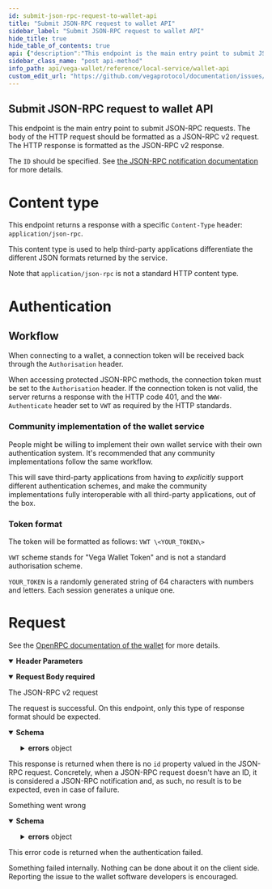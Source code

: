 ```yaml
---
id: submit-json-rpc-request-to-wallet-api
title: "Submit JSON-RPC request to wallet API"
sidebar_label: "Submit JSON-RPC request to wallet API"
hide_title: true
hide_table_of_contents: true
api: {"description":"This endpoint is the main entry point to submit JSON-RPC requests. The body of the HTTP request should be formatted as a JSON-RPC v2 request. The HTTP response is formatted as the JSON-RPC v2 response.\n\nThe `ID` should be specified. See [the JSON-RPC notification documentation](https://www.jsonrpc.org/specification#notification) for more details.\n\n# Content type\nThis endpoint returns a response with a specific `Content-Type` header: `application/json-rpc`.\n\nThis content type is used to help third-party applications differentiate the different JSON formats returned by the service. \n\nNote that `application/json-rpc` is not a standard HTTP content type.\n\n# Authentication\n\n## Workflow\nWhen connecting to a wallet, a connection token will be received back through the `Authorisation` header.\n\nWhen accessing protected JSON-RPC methods, the connection token must be set to the `Authorisation` header. If the connection token is not valid, the server returns a response with the HTTP code 401, and the `WWW-Authenticate` header set to `VWT` as required by the HTTP standards.\n\n### Community implementation of the wallet service\nPeople might be willing to implement their own wallet service with their own authentication system. It's recommended that any community implementations follow the same workflow.\n\nThis will save third-party applications from having to _explicitly_ support different authentication schemes, and make the community implementations fully interoperable with all third-party applications, out of the box.\n\n### Token format\n\n\nThe token will be formatted as follows:\n`VWT \\<YOUR_TOKEN\\>`\n\n`VWT` scheme stands for \"Vega Wallet Token\" and is not a standard authorisation scheme.\n\n`YOUR_TOKEN` is a randomly generated string of 64 characters with numbers and letters. Each session generates a unique one.\n\n# Request\nSee the [OpenRPC documentation of the wallet](https://docs.vega.xyz) for more details.","tags":["Wallet"],"parameters":[{"in":"header","name":"Origin","description":"The origin of the request. If this header is missing, the request will be rejected as an unauthorized request (401 Unauthorized).","required":true,"schema":{"type":"string"}},{"in":"header","name":"Authorization","description":"The token used to access the protected methods. The format is `VWT YOUR_TOKEN`. VWT is a non-standard scheme that stands for Vega Wallet Token. If this header is missing when accessing protected methods, the request will be rejected as an unauthorized request (401 Unauthorized).","schema":{"type":"string"},"examples":{"test":{"value":"VWT stuTxgheMY8RZyISS9voyLjXHBaQFS7DRqDyXCM7Xx6rcj8zP84U1XNAIhf8110S"}}}],"requestBody":{"description":"The JSON-RPC v2 request","content":{"application/json-rpc":{"schema":{"type":"object","description":"This request payload is used to query the JSON-RPC API. See [the JSON-RPC request documentation](https://www.jsonrpc.org/specification#request_object) for more details.","properties":{"jsonrpc":{"required":true,"type":"string","enum":["2.0"]},"method":{"required":true,"type":"string"},"params":{"type":"object"},"id":{"description":"According to the JSON-RPC v2 standard, if the ID is not specified, an empty response should be returned, whatever the state is (success or error). In the Vega implementation, this empty response corresponds to `204 No content`.","type":"string"}},"title":"JsonRpcRequest"}}},"required":true},"responses":{"200":{"description":"The request is successful. On this endpoint, only this type of response format should be expected.","content":{"application/json-rpc":{"schema":{"type":"object","description":"This payload is returned by the JSON-RPC API sitting behind the `/v2/requests` endpoint. See [the JSON-RPC response documentation](https://www.jsonrpc.org/specification#response_object) for more details.","properties":{"jsonrpc":{"type":"string","required":true,"enum":["2.0"]},"result":{"type":"object"},"errors":{"type":"object","properties":{"code":{"type":"number"},"message":{"type":"string"},"data":{"type":"string"}}},"id":{"type":"string"}},"title":"JsonRpcResponse"}}}},"204":{"description":"This response is returned when there is no `id` property valued in the JSON-RPC request. Concretely, when a JSON-RPC request doesn't have an ID, it is considered a JSON-RPC notification and, as such, no result is to be expected, even in case of failure."},"400":{"description":"Something went wrong","content":{"application/json-rpc":{"schema":{"type":"object","description":"This payload is returned when an error occurs at the JSON-RPC API level. See [the JSON-RPC response documentation](https://www.jsonrpc.org/specification#response_object) for more details.","properties":{"jsonrpc":{"type":"string","required":true,"enum":["2.0"]},"errors":{"type":"object","properties":{"code":{"type":"number"},"message":{"type":"string"},"data":{"type":"string"}}},"id":{"type":"string"}}}}}},"401":{"description":"This error code is returned when the authentication failed."},"500":{"description":"Something failed internally. Nothing can be done about it on the client side. Reporting the issue to the wallet software developers is encouraged."}},"method":"post","path":"/v2/requests","servers":[{"url":"http://localhost:1789/api/","description":"Local wallet"}],"info":{"title":"Wallet API","description":"The version 2 of the wallet HTTP API leverages the wallet JSON-RPC API.\n\n## Workflow\n1. Use `GET /v2/methods` to ensure the JSON-RPC API exposes all the methods your application requires.\n\n2. Use `POST /v2/requests` endpoint to submit requests to the JSON-RPC API.\n## Useful links\n- [JSON-RPC 2.0 Specification](https://www.jsonrpc.org/specification)","version":"2.0.0"},"postman":{"name":"Submit JSON-RPC request to wallet API","description":{"content":"This endpoint is the main entry point to submit JSON-RPC requests. The body of the HTTP request should be formatted as a JSON-RPC v2 request. The HTTP response is formatted as the JSON-RPC v2 response.\n\nThe `ID` should be specified. See [the JSON-RPC notification documentation](https://www.jsonrpc.org/specification#notification) for more details.\n\n# Content type\nThis endpoint returns a response with a specific `Content-Type` header: `application/json-rpc`.\n\nThis content type is used to help third-party applications differentiate the different JSON formats returned by the service. \n\nNote that `application/json-rpc` is not a standard HTTP content type.\n\n# Authentication\n\n## Workflow\nWhen connecting to a wallet, a connection token will be received back through the `Authorisation` header.\n\nWhen accessing protected JSON-RPC methods, the connection token must be set to the `Authorisation` header. If the connection token is not valid, the server returns a response with the HTTP code 401, and the `WWW-Authenticate` header set to `VWT` as required by the HTTP standards.\n\n### Community implementation of the wallet service\nPeople might be willing to implement their own wallet service with their own authentication system. It's recommended that any community implementations follow the same workflow.\n\nThis will save third-party applications from having to _explicitly_ support different authentication schemes, and make the community implementations fully interoperable with all third-party applications, out of the box.\n\n### Token format\n\n\nThe token will be formatted as follows:\n`VWT \\<YOUR_TOKEN\\>`\n\n`VWT` scheme stands for \"Vega Wallet Token\" and is not a standard authorisation scheme.\n\n`YOUR_TOKEN` is a randomly generated string of 64 characters with numbers and letters. Each session generates a unique one.\n\n# Request\nSee the [OpenRPC documentation of the wallet](https://docs.vega.xyz) for more details.","type":"text/plain"},"url":{"path":["v2","requests"],"host":["{{baseUrl}}"],"query":[],"variable":[]},"header":[{"disabled":false,"description":{"content":"(Required) The origin of the request. If this header is missing, the request will be rejected as an unauthorized request (401 Unauthorized).","type":"text/plain"},"key":"Origin","value":""},{"key":"Content-Type","value":"application/json-rpc"},{"key":"Accept","value":"application/json-rpc"}],"method":"POST","body":{"mode":"raw","raw":"\"\""}}}
sidebar_class_name: "post api-method"
info_path: api/vega-wallet/reference/local-service/wallet-api
custom_edit_url: "https://github.com/vegaprotocol/documentation/issues/new?labels=documentation&title=[Documentation] Requesting changes to 'Submit JSON-RPC request to wallet API' (submit-json-rpc-request-to-wallet-api)"
---
```



## Submit JSON-RPC request to wallet API



This endpoint is the main entry point to submit JSON-RPC requests. The body of the HTTP request should be formatted as a JSON-RPC v2 request. The HTTP response is formatted as the JSON-RPC v2 response.

The `ID` should be specified. See [the JSON-RPC notification documentation](https://www.jsonrpc.org/specification#notification) for more details.

# Content type
This endpoint returns a response with a specific `Content-Type` header: `application/json-rpc`.

This content type is used to help third-party applications differentiate the different JSON formats returned by the service. 

Note that `application/json-rpc` is not a standard HTTP content type.

# Authentication

## Workflow
When connecting to a wallet, a connection token will be received back through the `Authorisation` header.

When accessing protected JSON-RPC methods, the connection token must be set to the `Authorisation` header. If the connection token is not valid, the server returns a response with the HTTP code 401, and the `WWW-Authenticate` header set to `VWT` as required by the HTTP standards.

### Community implementation of the wallet service
People might be willing to implement their own wallet service with their own authentication system. It's recommended that any community implementations follow the same workflow.

This will save third-party applications from having to _explicitly_ support different authentication schemes, and make the community implementations fully interoperable with all third-party applications, out of the box.

### Token format


The token will be formatted as follows:
`VWT \<YOUR_TOKEN\>`

`VWT` scheme stands for "Vega Wallet Token" and is not a standard authorisation scheme.

`YOUR_TOKEN` is a randomly generated string of 64 characters with numbers and letters. Each session generates a unique one.

# Request
See the [OpenRPC documentation of the wallet](https://docs.vega.xyz) for more details.

<details style={{"marginBottom":"1rem"}} data-collapsed={false} open={true}><summary style={{}}><strong>Header Parameters</strong></summary><div><ul><ParamsItem className={"paramsItem"} param={{"in":"header","name":"Origin","description":"The origin of the request. If this header is missing, the request will be rejected as an unauthorized request (401 Unauthorized).","required":true,"schema":{"type":"string"}}}></ParamsItem><ParamsItem className={"paramsItem"} param={{"in":"header","name":"Authorization","description":"The token used to access the protected methods. The format is `VWT YOUR_TOKEN`. VWT is a non-standard scheme that stands for Vega Wallet Token. If this header is missing when accessing protected methods, the request will be rejected as an unauthorized request (401 Unauthorized).","schema":{"type":"string"},"examples":{"test":{"value":"VWT stuTxgheMY8RZyISS9voyLjXHBaQFS7DRqDyXCM7Xx6rcj8zP84U1XNAIhf8110S"}}}}></ParamsItem></ul></div></details><MimeTabs><TabItem label={"application/json-rpc"} value={"application/json-rpc-schema"}><details style={{}} data-collapsed={false} open={true}><summary style={{"textAlign":"left"}}><strong>Request Body</strong><strong style={{"fontSize":"var(--ifm-code-font-size)","color":"var(--openapi-required)"}}> required</strong></summary><div style={{"textAlign":"left","marginLeft":"1rem"}}><div style={{"marginTop":"1rem","marginBottom":"1rem"}}>

The JSON-RPC v2 request

</div></div><ul style={{"marginLeft":"1rem"}}><SchemaItem collapsible={false} name={"jsonrpc"} required={false} schemaName={"string"} qualifierMessage={"**Possible values:** [`2.0`]"} schema={{"required":true,"type":"string","enum":["2.0"]}}></SchemaItem><SchemaItem collapsible={false} name={"method"} required={false} schemaName={"string"} qualifierMessage={undefined} schema={{"required":true,"type":"string"}}></SchemaItem><SchemaItem collapsible={false} name={"params"} required={false} schemaName={"object"} qualifierMessage={undefined} schema={{"type":"object"}}></SchemaItem><SchemaItem collapsible={false} name={"id"} required={false} schemaName={"string"} qualifierMessage={undefined} schema={{"description":"According to the JSON-RPC v2 standard, if the ID is not specified, an empty response should be returned, whatever the state is (success or error). In the Vega implementation, this empty response corresponds to `204 No content`.","type":"string"}}></SchemaItem></ul></details></TabItem></MimeTabs><div><ApiTabs><TabItem label={"200"} value={"200"}><div>

The request is successful. On this endpoint, only this type of response format should be expected.

</div><div><MimeTabs schemaType={"response"}><TabItem label={"application/json-rpc"} value={"application/json-rpc"}><SchemaTabs><TabItem label={"Schema"} value={"Schema"}><details style={{}} data-collapsed={false} open={true}><summary style={{"textAlign":"left"}}><strong>Schema</strong></summary><div style={{"textAlign":"left","marginLeft":"1rem"}}></div><ul style={{"marginLeft":"1rem"}}><SchemaItem collapsible={false} name={"jsonrpc"} required={false} schemaName={"string"} qualifierMessage={"**Possible values:** [`2.0`]"} schema={{"type":"string","required":true,"enum":["2.0"]}}></SchemaItem><SchemaItem collapsible={false} name={"result"} required={false} schemaName={"object"} qualifierMessage={undefined} schema={{"type":"object"}}></SchemaItem><SchemaItem collapsible={true} className={"schemaItem"}><details style={{}}><summary style={{}}><strong>errors</strong><span style={{"opacity":"0.6"}}> object</span></summary><div style={{"marginLeft":"1rem"}}><SchemaItem collapsible={false} name={"code"} required={false} schemaName={"number"} qualifierMessage={undefined} schema={{"type":"number"}}></SchemaItem><SchemaItem collapsible={false} name={"message"} required={false} schemaName={"string"} qualifierMessage={undefined} schema={{"type":"string"}}></SchemaItem><SchemaItem collapsible={false} name={"data"} required={false} schemaName={"string"} qualifierMessage={undefined} schema={{"type":"string"}}></SchemaItem></div></details></SchemaItem><SchemaItem collapsible={false} name={"id"} required={false} schemaName={"string"} qualifierMessage={undefined} schema={{"type":"string"}}></SchemaItem></ul></details></TabItem><TabItem label={"Example (from schema)"} value={"Example (from schema)"}><ResponseSamples responseExample={"{\n  \"jsonrpc\": \"2.0\",\n  \"result\": {},\n  \"errors\": {\n    \"code\": 0,\n    \"message\": \"string\",\n    \"data\": \"string\"\n  },\n  \"id\": \"string\"\n}"} language={"json"}></ResponseSamples></TabItem></SchemaTabs></TabItem></MimeTabs></div></TabItem><TabItem label={"204"} value={"204"}><div>

This response is returned when there is no `id` property valued in the JSON-RPC request. Concretely, when a JSON-RPC request doesn't have an ID, it is considered a JSON-RPC notification and, as such, no result is to be expected, even in case of failure.

</div><div></div></TabItem><TabItem label={"400"} value={"400"}><div>

Something went wrong

</div><div><MimeTabs schemaType={"response"}><TabItem label={"application/json-rpc"} value={"application/json-rpc"}><SchemaTabs><TabItem label={"Schema"} value={"Schema"}><details style={{}} data-collapsed={false} open={true}><summary style={{"textAlign":"left"}}><strong>Schema</strong></summary><div style={{"textAlign":"left","marginLeft":"1rem"}}></div><ul style={{"marginLeft":"1rem"}}><SchemaItem collapsible={false} name={"jsonrpc"} required={false} schemaName={"string"} qualifierMessage={"**Possible values:** [`2.0`]"} schema={{"type":"string","required":true,"enum":["2.0"]}}></SchemaItem><SchemaItem collapsible={true} className={"schemaItem"}><details style={{}}><summary style={{}}><strong>errors</strong><span style={{"opacity":"0.6"}}> object</span></summary><div style={{"marginLeft":"1rem"}}><SchemaItem collapsible={false} name={"code"} required={false} schemaName={"number"} qualifierMessage={undefined} schema={{"type":"number"}}></SchemaItem><SchemaItem collapsible={false} name={"message"} required={false} schemaName={"string"} qualifierMessage={undefined} schema={{"type":"string"}}></SchemaItem><SchemaItem collapsible={false} name={"data"} required={false} schemaName={"string"} qualifierMessage={undefined} schema={{"type":"string"}}></SchemaItem></div></details></SchemaItem><SchemaItem collapsible={false} name={"id"} required={false} schemaName={"string"} qualifierMessage={undefined} schema={{"type":"string"}}></SchemaItem></ul></details></TabItem><TabItem label={"Example (from schema)"} value={"Example (from schema)"}><ResponseSamples responseExample={"{\n  \"jsonrpc\": \"2.0\",\n  \"errors\": {\n    \"code\": 0,\n    \"message\": \"string\",\n    \"data\": \"string\"\n  },\n  \"id\": \"string\"\n}"} language={"json"}></ResponseSamples></TabItem></SchemaTabs></TabItem></MimeTabs></div></TabItem><TabItem label={"401"} value={"401"}><div>

This error code is returned when the authentication failed.

</div><div></div></TabItem><TabItem label={"500"} value={"500"}><div>

Something failed internally. Nothing can be done about it on the client side. Reporting the issue to the wallet software developers is encouraged.

</div><div></div></TabItem></ApiTabs></div>
